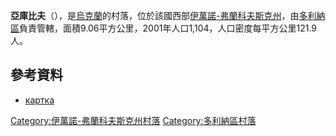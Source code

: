 {{coord|49|3|29|N|23|58|0|E|scale:30000|display=title}}

'''亞庫比夫'''（{{lang-uk|Якубів}}），是[[烏克蘭|烏克蘭]]的村落，位於該國西部[[伊萬諾-弗蘭科夫斯克州|伊萬諾-弗蘭科夫斯克州]]，由[[多利納區|多利納區]]負責管轄，面積9.06平方公里，2001年人口1,104，人口密度每平方公里121.9人。

==參考資料==
*[http://gska2.rada.gov.ua/pls/z7502/A005?rdat1=13.12.2009&rf7571=13552 картка]{{dead link|date=2017年11月 |bot=InternetArchiveBot |fix-attempted=yes }}

{{DEFAULTSORT:Якубів}}
[[Category:伊萬諾-弗蘭科夫斯克州村落|Category:伊萬諾-弗蘭科夫斯克州村落]]
[[Category:多利納區村落|Category:多利納區村落]]


{{IvanoFrankivsk-geo-stub}}
